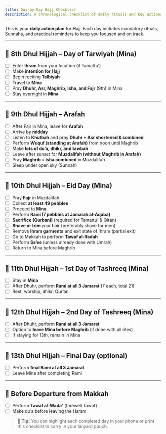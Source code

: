 ```yaml
---
title: Day-by-Day Hajj Checklist
description: A chronological checklist of daily rituals and key actions for each day of Hajj.
---
```


This is your **daily action plan** for Hajj. Each day includes mandatory rituals, Sunnahs, and practical reminders to keep you focused and on track.

---

## 🕋 8th Dhul Hijjah – Day of Tarwiyah (Mina)

- [ ] Enter **Ihram** from your location (if Tamattu’)
- [ ] Make **intention for Hajj**
- [ ] Begin reciting **Talbiyah**
- [ ] Travel to **Mina**
- [ ] Pray **Dhuhr, Asr, Maghrib, Isha, and Fajr** (9th) in Mina
- [ ] Stay overnight in **Mina**

---

## 🕋 9th Dhul Hijjah – Arafah

- [ ] After Fajr in Mina, leave for **Arafah**
- [ ] Arrive by **midday**
- [ ] Listen to **Khutbah** and pray **Dhuhr + Asr shortened & combined**
- [ ] Perform **Wuquf (standing at Arafah)** from noon until Maghrib
- [ ] Make **lots of du’a, dhikr, and tawbah**
- [ ] Leave after sunset for **Muzdalifah (without Maghrib in Arafah)**
- [ ] Pray **Maghrib + Isha combined** in Muzdalifah
- [ ] Sleep under open sky (Sunnah)

---

## 🕋 10th Dhul Hijjah – Eid Day (Mina)

- [ ] Pray **Fajr** in Muzdalifah
- [ ] Collect **at least 49 pebbles**
- [ ] Proceed to **Mina**
- [ ] Perform **Rami (7 pebbles at Jamarah al-Aqaba)**
- [ ] **Sacrifice (Qurbani)** (required for Tamattu’ & Qiran)
- [ ] **Shave or trim** your hair (preferably shave for men)
- [ ] Remove **Ihram garments** and exit state of Ihram (partial exit)
- [ ] Go to Makkah to perform **Tawaf al-Ifadah**
- [ ] Perform **Sa’ee** (unless already done with Umrah)
- [ ] Return to Mina before Maghrib

---

## 🕋 11th Dhul Hijjah – 1st Day of Tashreeq (Mina)

- [ ] Stay in **Mina**
- [ ] After Dhuhr, perform **Rami at all 3 Jamarat** (7 each, total 21)
- [ ] Rest, worship, dhikr, Qur’an

---

## 🕋 12th Dhul Hijjah – 2nd Day of Tashreeq (Mina)

- [ ] After Dhuhr, perform **Rami at all 3 Jamarat**
- [ ] Option to **leave Mina before Maghrib** (if done with all rites)
- [ ] If staying for 13th, remain in Mina

---

## 🕋 13th Dhul Hijjah – Final Day (optional)

- [ ] Perform **final Rami at all 3 Jamarat**
- [ ] Leave Mina after completing Rami

---

## 🕋 Before Departure from Makkah

- [ ] Perform **Tawaf al-Wada’** (farewell Tawaf)
- [ ] Make du’a before leaving the Haram

> 📝 **Tip:** You can highlight each completed day in your phone or print this checklist to carry in your lanyard pouch.

